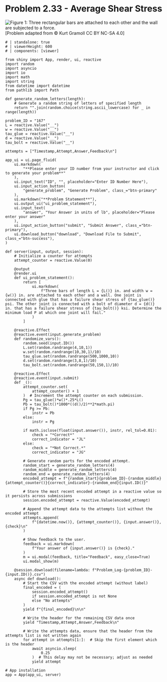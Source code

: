 # Problem 2.33 - Average Shear Stress {.unnumbered}

![Figure 1: Three rectangular bars are attached to each other and the wall are subjected to a force.](images/167.png){fig-alt="Picture with a series of three rectangular bars attached to each other and a wall. One joint is connected with glue with a failure stress of tau_glue. The other joint is connected with a 1/2 in diameter bolt with a failure stress of tau_bolt. Each member is L in long and W in wide."}
\[Problem adapted from © Kurt Gramoll CC BY NC-SA 4.0\]

```shinylive-python
# | standalone: true
# | viewerHeight: 600
# | components: [viewer]

from shiny import App, render, ui, reactive
import random
import asyncio
import io
import math
import string
from datetime import datetime
from pathlib import Path

def generate_random_letters(length):
    # Generate a random string of letters of specified length
    return "".join(random.choice(string.ascii_lowercase) for _ in range(length))

problem_ID = "167"
L = reactive.Value("__")
w = reactive.Value("__")
tau_glue = reactive.Value("__")
d = reactive.Value("__")
tau_bolt = reactive.Value("__")

attempts = ["Timestamp,Attempt,Answer,Feedback\n"]

app_ui = ui.page_fluid(
    ui.markdown(
        "**Please enter your ID number from your instructor and click to generate your problem**"
    ),
    ui.input_text("ID", "", placeholder="Enter ID Number Here"),
    ui.input_action_button(
        "generate_problem", "Generate Problem", class_="btn-primary"
    ),
    ui.markdown("**Problem Statement**"),
    ui.output_ui("ui_problem_statement"),
    ui.input_text(
        "answer", "Your Answer in units of lb", placeholder="Please enter your answer"
    ),
    ui.input_action_button("submit", "Submit Answer", class_="btn-primary"),
    ui.download_button("download", "Download File to Submit", class_="btn-success"),
)

def server(input, output, session):
    # Initialize a counter for attempts
    attempt_counter = reactive.Value(0)

    @output
    @render.ui
    def ui_problem_statement():
        return [
            ui.markdown(
                f"Three bars of length L = {L()} in. and width w = {w()} in. are attached to each other and a wall. One joint is connected with glue that has a failure shear stress of {tau_glue()} psi. The other joint is connected with a bolt of diameter d = {d()} in. that has a failure shear stress of {tau_bolt()} ksi. Determine the minimum load P at which one joint will fail."
            )
        ]

    @reactive.Effect
    @reactive.event(input.generate_problem)
    def randomize_vars():
        random.seed(input.ID())
        L.set(random.randrange(4,10,1))
        w.set(random.randrange(10,30,1)/10)
        tau_glue.set(random.randrange(500,1000,10))
        d.set(random.randrange(3,8,1)/10)
        tau_bolt.set(random.randrange(50,150,1)/10)

    @reactive.Effect
    @reactive.event(input.submit)
    def _():
        attempt_counter.set(
            attempt_counter() + 1
        )  # Increment the attempt counter on each submission.
        Pg = tau_glue()*w()*.25*L()
        Pb = tau_bolt()*1000*((d()/2)**2*math.pi)
        if Pg >= Pb:
            instr = Pb
        else:
            instr = Pg
        
        if math.isclose(float(input.answer()), instr, rel_tol=0.01):
            check = "*Correct*"
            correct_indicator = "JL"
        else:
            check = "*Not Correct.*"
            correct_indicator = "JG"

        # Generate random parts for the encoded attempt.
        random_start = generate_random_letters(4)
        random_middle = generate_random_letters(4)
        random_end = generate_random_letters(4)
        encoded_attempt = f"{random_start}{problem_ID}-{random_middle}{attempt_counter()}{correct_indicator}-{random_end}{input.ID()}"

        # Store the most recent encoded attempt in a reactive value so it persists across submissions
        session.encoded_attempt = reactive.Value(encoded_attempt)

        # Append the attempt data to the attempts list without the encoded attempt
        attempts.append(
            f"{datetime.now()}, {attempt_counter()}, {input.answer()}, {check}\n"
        )

        # Show feedback to the user.
        feedback = ui.markdown(
            f"Your answer of {input.answer()} is {check}."
        )
        m = ui.modal(feedback, title="Feedback", easy_close=True)
        ui.modal_show(m)

    @session.download(filename=lambda: f"Problem_Log-{problem_ID}-{input.ID()}.csv")
    async def download():
        # Start the CSV with the encoded attempt (without label)
        final_encoded = (
            session.encoded_attempt()
            if session.encoded_attempt is not None
            else "No attempts"
        )
        yield f"{final_encoded}\n\n"

        # Write the header for the remaining CSV data once
        yield "Timestamp,Attempt,Answer,Feedback\n"

        # Write the attempts data, ensure that the header from the attempts list is not written again
        for attempt in attempts[1:]:  # Skip the first element which is the header
            await asyncio.sleep(
                0.25
            )  # This delay may not be necessary; adjust as needed
            yield attempt

# App installation
app = App(app_ui, server)
```
